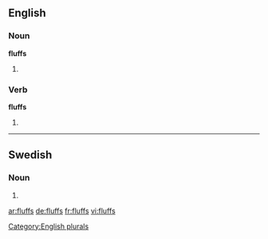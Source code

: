 ==English==

===Noun===
'''fluffs'''

# {{plural of |[[fluff]]}}

===Verb===
'''fluffs'''

# {{third-person singular of|fluff}}

[[Category:English plurals]]

----

==Swedish==

===Noun===
{{head|sv|noun form}}

# {{sv-noun-form-indef-gen|fluff}}

[[ar:fluffs]]
[[de:fluffs]]
[[fr:fluffs]]
[[vi:fluffs]]